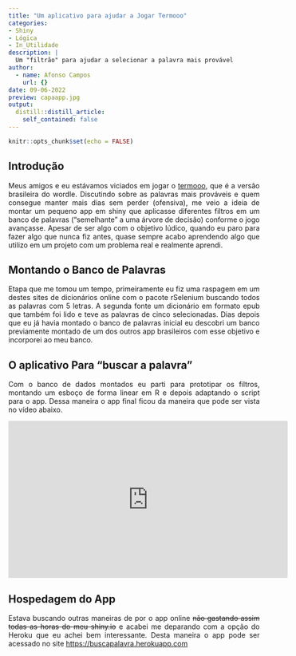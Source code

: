 ```yaml
---
title: "Um aplicativo para ajudar a Jogar Termooo"
categories: 
- Shiny
- Lógica
- In_Utilidade
description: |
  Um "filtrão" para ajudar a selecionar a palavra mais provável
author:
  - name: Afonso Campos
    url: {}
date: 09-06-2022
preview: capaapp.jpg
output:
  distill::distill_article:
    self_contained: false
---
```


<style>
body {
text-align: justify}
</style>


```r
knitr::opts_chunk$set(echo = FALSE)
```

## Introdução 

Meus amigos e eu estávamos  viciados em jogar o [termooo](https://term.ooo/), que é a versão brasileira do wordle. Discutindo sobre as palavras mais prováveis e quem consegue manter mais dias sem perder (ofensiva), me veio a ideia de montar um pequeno app em shiny que aplicasse diferentes filtros em um banco de palavras (“semelhante” a uma árvore de decisão) conforme o jogo avançasse. 
Apesar de ser algo com o objetivo lúdico, quando eu paro para fazer algo que nunca fiz antes, quase sempre acabo aprendendo algo que utilizo em um projeto com um problema real e realmente aprendi. 

## Montando o Banco de Palavras   

Etapa que me tomou um tempo, primeiramente eu fiz uma raspagem em um destes sites de dicionários online com o pacote rSelenium buscando todos as palavras com 5 letras. A segunda fonte um dicionário em formato epub que também foi lido e teve as palavras de cinco selecionadas.
Dias depois que eu já havia montado o banco de palavras inicial eu descobri um banco previamente montado de um dos outros app brasileiros com esse objetivo e incorporei ao meu banco. 


## O aplicativo Para “buscar a palavra”

Com o banco de dados montados eu parti para prototipar os filtros, montando um esboço de forma linear em R e depois adaptando o script para o app. Dessa maneira o app final ficou da maneira que pode ser vista no vídeo abaixo. 

<iframe width="560" height="315" src="https://www.youtube.com/embed/qdMFbNXyyss" frameborder="0" allowfullscreen></iframe>


## Hospedagem do App 

Estava buscando outras maneiras de por o app online ~~não gastando assim todas as horas do meu shiny.io~~ e acabei me deparando com a opção do Heroku que eu achei bem interessante. Desta maneira o app pode ser acessado no site <https://buscapalavra.herokuapp.com> 
